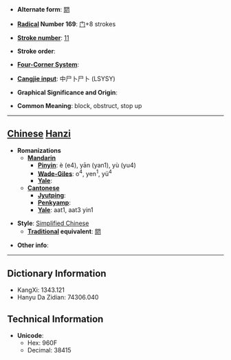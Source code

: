 * '''Alternate form''': [[閼]]

* '''[[Wiktionary:Chinese radical index| Radical]] Number 169''': [[Wiktionary:Chinese radical index 门|门]]+8 strokes

* '''[[Wiktionary:Chinese total strokes index|Stroke number]]''': [[Wiktionary:Chinese total strokes index 11|11]]

* '''Stroke order''': 

* '''[[Wiktionary:Chinese four corner index|Four-Corner System]]''': 

* '''[[Wiktionary:Chinese Cangjie index|Cangjie input]]''': 中尸卜尸卜 (LSYSY)

* '''Graphical Significance and Origin''': 

* '''Common Meaning''': block, obstruct, stop up

----

== [[Chinese]] [[Hanzi]] ==

* '''Romanizations'''
** '''[[Mandarin]]'''
*** '''[[Pinyin]]''': è (e4), yān (yan1), yù (yu4)
*** '''[[Wade-Giles]]''': o<sup>4</sup>, yen<sup>1</sup>, yü<sup>4</sup>
*** '''[[Yale]]''': 
** '''[[Cantonese]]'''
*** '''[[Jyutping]]''':
*** '''[[Penkyamp]]''': 
*** '''[[Yale]]''': aat1, aat3 yin1

* '''Style''': [[Simplified Chinese]] 
** '''[[Traditional Chinese|Traditional]] equivalent''': [[閼]]

* '''Other info''': 

----

== Dictionary Information ==

* KangXi: 1343.121
* Hanyu Da Zidian: 74306.040

== Technical Information ==

* '''Unicode''':
** Hex: 960F
** Decimal: 38415